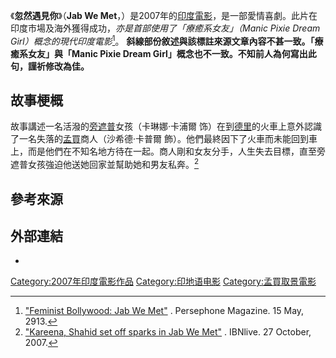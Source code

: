 {{Infobox Film |
| name           = 忽然遇見你<br>Jab We Met
| image          = 
| caption        = 
| director       = Imtiaz Ali
| producer       = Dhillin Mehta
| story          = Imtiaz Ali
| screenplay     = Imtiaz Ali
| starring       = [[沙希德·卡普爾|沙希德·卡普爾]]<br>[[卡琳娜·卡浦爾|卡琳娜·卡浦爾]]
| music          = '''歌曲:'''<br>Pritam<br>Sandesh Shandilya<br>'''背景音樂:'''<br>Sanjoy Chowdhury
| editing        = Aarti Bajaj
| cinematography = Natarajan Subramaniam
| distributor    = Shree Ashtavinayak Cine Vision Ltd
| released       = 2007年10月26日
| country        = {{IND}}
| language       = [[印地語|印地語]]
| runtime        = 142分鐘
| budget         = {{INRConvert|150|m}}<ref>{{cite news |url=http://www.highbeam.com/doc/1P2-16432762.html |title=Cabin fever ; They speak a new language, buy movies before they're complete, sell them before they release. Meet the top guns of Bollywood studios. |work=[[India_Today|India Today]] |author=Bamzai, Kaveree |date=14 April 2008 |accessdate=25 April 2013 |quote=When they bought Jab We Met, produced by Shree Ashtavinayak at a budget of Rs 15 crore, for Rs 21 crore plus a commitment of Rs 3 crore for publicity, industry veterans couldn't help scoffing. |archive-url=https://web.archive.org/web/20140611021837/http://www.highbeam.com/doc/1P2-16432762.html |archive-date=2014-06-11 |dead-url=yes }}{{subscription required|via=Highbeam}}</ref>
| gross          = {{INRConvert|302.5|m}}
}}

《'''忽然遇見你'''》（'''Jab We Met'''，{{lang-en|When We Met}}）是2007年的[[印度電影|印度電影]]，是一部愛情喜劇。此片在印度市場及海外獲得成功，''亦是首部使用了「療癒系女友」（Manic Pixie Dream Girl）概念的現代印度電影''<ref>[http://persephonemagazine.com/2013/05/feminist-bollywood-jab-we-met/ "Feminist Bollywood: Jab We Met"] {{Wayback|url=http://persephonemagazine.com/2013/05/feminist-bollywood-jab-we-met/ |date=20210116090358 }}. Persephone Magazine. 15 May, 2913.</ref>。
'''斜線部份敘述與該標註來源文章內容不甚一致。「療癒系女友」與「Manic Pixie Dream Girl」概念也不一致。不知前人為何寫出此句，謹祈修改為佳。'''

== 故事梗概 ==
故事講述一名活潑的[[旁遮普|旁遮普]]女孩（卡琳娜·卡浦爾 饰）在到[[德里|德里]]的火車上意外認識了一名失落的[[孟買|孟買]]商人（沙希德·卡普爾 飾）。他們最終因下了火車而未能回到車上，而是他們在不知名地方待在一起。商人剛和女友分手，人生失去目標，直至旁遮普女孩強迫他送她回家並幫助她和男友私奔。<ref>[http://ibnlive.in.com/news/kareena-shahid-set-off-sparks-in-jab-we-met/51230-8.html "Kareena, Shahid set off sparks in Jab We Met"] {{Wayback|url=http://ibnlive.in.com/news/kareena-shahid-set-off-sparks-in-jab-we-met/51230-8.html |date=20131215021948 }}. IBNlive. 27 October, 2007.</ref>

== 參考來源 ==
<references/>

== 外部連結 ==
* {{imdb title|1093370|Jab We Met}}

{{DEFAULTSORT: Jab We Met}}
[[Category:2007年印度電影作品|Category:2007年印度電影作品]]
[[Category:印地语电影|Category:印地语电影]]
[[Category:孟買取景電影|Category:孟買取景電影]]